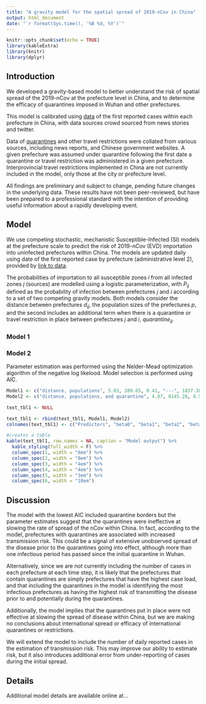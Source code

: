```yaml
---
title: "A gravity model for the spatial spread of 2019-nCov in China"
output: html_document
date: "`r format(Sys.time(), '%B %d, %Y')`"
---
```


```r
knitr::opts_chunk$set(echo = TRUE)
library(kableExtra)
library(knitr)
library(dplyr)
```

## Introduction

We developed a gravity-based model to better understand the risk of spatial spread of the 2019-nCov at the prefecture level in China, and to determine the efficacy of quarantines imposed in Wuhan and other prefectures.


This model is calibrated using [data](https://ncov.dxy.cn/ncovh5/view/pneumonia?scene=2&clicktime=1579579384&enterid=1579579384&from=groupmessage&isappinstalled=0) of the first reported cases within each prefecture in China, with data sources crowd sourced from news stories and twitter.

Data of [quarantines](https://docs.google.com/spreadsheets/d/1cYqkGOy4ZjHSIeRqyfyi7UvYnG6-UlBAJWD8GMFZA7I/edit#gid=1525027375) and other travel restrictions were collated from various sources, including news reports, and Chinese government websites. A given prefecture was assumed under quarantine following the first date a quarantine or travel restriction was administered in a given prefecture. Interprovincial travel restrictions implemented in China are not currently included in the model, only those at the city or prefecture level.
                                                                                  
All findings are preliminary and subject to change, pending future changes in the underlying data.
These results have not been peer-reviewed, but have been prepared to a professional standard with the intention of providing useful information about a rapidly developing event. 

## Model

We use competing stochastic, mechanistic Susceptible-Infected (SI) models at the prefecture scale to predict the risk of 2019-nCov (EVD) importation into uninfected prefectures within China. The models are updated daily using date of the first reported case by prefecture (administrative level 2), provided by [link to data](https://ncov.dxy.cn/ncovh5/view/pneumonia?scene=2&clicktime=1579579384&enterid=1579579384&from=groupmessage&isappinstalled=0). 
 
The probabilities of importation to all susceptible zones $i$ from all infected zones $j$ (sources) are modelled using a logistic parameterization, with $P_{ij}$ defined as the probability of infection between prefectures $j$ and $i$ according to a set of two competing gravity models. Both models consider the distance between prefectures $d_{ij}$, the population sizes of the prefectures $p$, and the second includes an additional term when there is a quarantine or travel restriction in place between prefectures $j$ and $i$, $quarantine_{ij}$. 

### Model 1

\begin{equation}
P_{ij} = \frac{1}{1+e^{\beta_{0}+\beta_{1}\frac{d_{ij}}{p_ip_j^{\beta_{2}}}}}
\end{equation}


### Model 2

\begin{equation}
P_{ij} = 
    \begin{cases}\frac{1}{1+e^{\beta_{0}+\beta_{1}\frac{d_{ij}}{p_ip_j^{\beta_{2}}}2^{\beta3}}} & \text{ if crossing quarantine border} \\ \frac{1}{1+e^{\beta_{0}+\beta_{1}\frac{d_{ij}}{p_ip_j^{\beta_{2}}}}} & \text{ if not crossing quarantine border} \end{cases}
\end{equation}
    
Parameter estimation was performed using the Nelder-Mead optimization algorithm of the negative log likelood. Model selection is performed using AIC. 

```r
Model1 <- c("distance, populations", 5.03, 289.65, 0.41, "---", 1837.38)
Model2 <- c("distance, populations, and quarantine", 4.87, 8145.28, 0.51, -3.85, 1829.47)

text_tbl1 <- NULL

text_tbl1 <- rbind(text_tbl1, Model1, Model2)
colnames(text_tbl1) <- c("Predictors", "beta0", "beta1", "beta2", "beta3", "AIC")

#creates a table 
kable(text_tbl1, row.names = NA, caption = "Model output") %>%
  kable_styling(full_width = F) %>%
  column_spec(1, width = "8em") %>%
  column_spec(2, width = "8em") %>%
  column_spec(3, width = "4em") %>%
  column_spec(4, width = "4em") %>%
  column_spec(5, width = "3em") %>%
  column_spec(6, width = "10em")
```



## Discussion

The model with the lowest AIC included quarantine borders but the parameter estimates suggest that the quarantines were ineffective at slowing the rate of spread of the nCov within China. In fact, according to the model, prefectures with quarantines are associated with increased transmission risk. This could be a signal of extensive unobserved spread of the disease prior to the quarantines going into effect, although more than one infectious period has passed since the initial quarantine in Wuhan.

Alternatively, since we are not currently including the number of cases in each prefecture at each time step, it is likely that the prefectures that contain quarantines are simply prefectures that have the highest case load, and that including the quarantines in the model is identifying the most infectious prefectures as having the highest risk of transmitting the disease prior to and potentially during the quarantines.

Additionally, the model implies that the quarantines put in place were not effective at slowing the spread of disease within China, but we are making no conclusions about international spread or efficacy of international quarantines or restrictions.

We will extend the model to include the number of daily reported cases in the estimation of transmission risk. This may improve our ability to estimate risk, but it also introduces additional error from under-reporting of cases during the initial spread.

## Details

Additional model details are available online at...